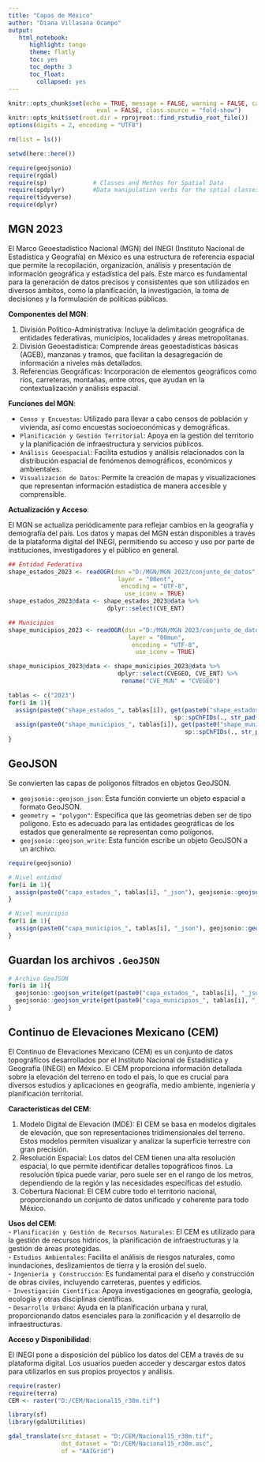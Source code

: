 ```yaml
---
title: "Capas de México"
author: "Diana Villasana Ocampo"
output:
   html_notebook:
      highlight: tango
      theme: flatly
      toc: yes
      toc_depth: 3
      toc_float:
        collapsed: yes
---
```



```r
knitr::opts_chunk$set(echo = TRUE, message = FALSE, warning = FALSE, cache = FALSE, cache.lazy = FALSE, 
                         eval = FALSE, class.source = "fold-show")
knitr::opts_knit$set(root.dir = rprojroot::find_rstudio_root_file())
options(digits = 2, encoding = "UTF8")
```   
 

```r
rm(list = ls())
```

```r
setwd(here::here())
```

```r
require(geojsonio)
require(rgdal)
require(sp)             # Classes and Methos for Spatial Data
require(spdplyr)        #Data manipulation verbs for the sptial classes
require(tidyverse) 
require(dplyr)
```

## MGN 2023   

El Marco Geoestadístico Nacional (MGN) del INEGI (Instituto Nacional de Estadística y Geografía) en México es una estructura de referencia espacial que permite la recopilación, organización, análisis y presentación de información geográfica y estadística del país. Este marco es fundamental para la generación de datos precisos y consistentes que son utilizados en diversos ámbitos, como la planificación, la investigación, la toma de decisiones y la formulación de políticas públicas.   

**Componentes del MGN**:   

1. División Político-Administrativa: Incluye la delimitación geográfica de entidades federativas, municipios, localidades y áreas metropolitanas.  
2. División Geoestadística: Comprende áreas geoestadísticas básicas (AGEB), manzanas y tramos, que facilitan la desagregación de información a niveles más detallados.   
3. Referencias Geográficas: Incorporación de elementos geográficos como ríos, carreteras, montañas, entre otros, que ayudan en la contextualización y análisis espacial.  

**Funciones del MGN**:  

- `Censo y Encuestas`: Utilizado para llevar a cabo censos de población y vivienda, así como encuestas socioeconómicas y demográficas.  
- `Planificación y Gestión Territorial`: Apoya en la gestión del territorio y la planificación de infraestructura y servicios públicos.   
- `Análisis Geoespacial`: Facilita estudios y análisis relacionados con la distribución espacial de fenómenos demográficos, económicos y ambientales.   
- `Visualización de Datos`: Permite la creación de mapas y visualizaciones que representan información estadística de manera accesible y comprensible.  

**Actualización y Acceso**:  

El MGN se actualiza periódicamente para reflejar cambios en la geografía y demografía del país. Los datos y mapas del MGN están disponibles a través de la plataforma digital del INEGI, permitiendo su acceso y uso por parte de instituciones, investigadores y el público en general.  


```r
## Entidad Federativa  
shape_estados_2023 <- readOGR(dsn ="D:/MGN/MGN 2023/conjunto_de_datos", 
                               layer = "00ent",
                                encoding = "UTF-8",
                                 use_iconv = TRUE)
shape_estados_2023@data <- shape_estados_2023@data %>%
                            dplyr::select(CVE_ENT)

## Municipios   
shape_municipios_2023 <- readOGR(dsn ="D:/MGN/MGN 2023/conjunto_de_datos", 
                                  layer = "00mun",
                                   encoding = "UTF-8",
                                    use_iconv = TRUE)

shape_municipios_2023@data <- shape_municipios_2023@data %>%
                               dplyr::select(CVEGEO, CVE_ENT) %>%
                                rename("CVE_MUN" = "CVEGEO")
```



```r
tablas <- c("2023")
for(i in 1){
  assign(paste0("shape_estados_", tablas[i]), get(paste0("shape_estados_", tablas[i])) %>%
                                               sp::spChFIDs(., str_pad(.@data$CVE_ENT, 2, "left", pad = "0")))
  assign(paste0("shape_municipios_", tablas[i]), get(paste0("shape_municipios_", tablas[i])) %>%
                                                  sp::spChFIDs(., str_pad(.@data$CVE_MUN, 5, "left", pad = "0")))
}
```

## GeoJSON 

Se convierten las capas de polígonos filtrados en objetos GeoJSON. 

- `geojsonio::geojson_json`: Esta función convierte un objeto espacial a formato GeoJSON.  
- `geometry = "polygon"`: Especifica que las geometrías deben ser de tipo polígono. Esto es adecuado para las entidades geográficas de los estados que generalmente se representan como polígonos.  
- `geojsonio::geojson_write`: Esta función escribe un objeto GeoJSON a un archivo.  

```r
require(geojsonio)

# Nivel entidad
for(i in 1){
  assign(paste0("capa_estados_", tablas[i], "_json"), geojsonio::geojson_json(get(paste0("shape_estados_", tablas[i])), geometry = "polygon"))
}

# Nivel municipio
for(i in 1){
  assign(paste0("capa_municipios_", tablas[i], "_json"), geojsonio::geojson_json(get(paste0("shape_municipios_", tablas[i])), geometry = "polygon"))
}
```

## Guardan los archivos `.GeoJSON`

```r
# Archivo GeoJSON
for(i in 1){
  geojsonio::geojson_write(get(paste0("capa_estados_", tablas[i], "_json")), file = paste0(here::here(), "/Output/capa_estados_", tablas[i], "_json.geojson"))
  geojsonio::geojson_write(get(paste0("capa_municipios_", tablas[i], "_json")), file = paste0(here::here(), "/Output/capa_municipios_", tablas[i], "_json.geojson"))
}
```


## Continuo de Elevaciones Mexicano (CEM) 


El Continuo de Elevaciones Mexicano (CEM) es un conjunto de datos topográficos desarrollados por el Instituto Nacional de Estadística y Geografía (INEGI) en México. El CEM proporciona información detallada sobre la elevación del terreno en todo el país, lo que es crucial para diversos estudios y aplicaciones en geografía, medio ambiente, ingeniería y planificación territorial.  

**Características del CEM**:

1. Modelo Digital de Elevación (MDE): El CEM se basa en modelos digitales de elevación, que son representaciones tridimensionales del terreno. Estos modelos permiten visualizar y analizar la superficie terrestre con gran precisión.   
2. Resolución Espacial: Los datos del CEM tienen una alta resolución espacial, lo que permite identificar detalles topográficos finos. La resolución típica puede variar, pero suele ser en el rango de los metros, dependiendo de la región y las necesidades específicas del estudio.  
3. Cobertura Nacional: El CEM cubre todo el territorio nacional, proporcionando un conjunto de datos unificado y coherente para todo México.   

**Usos del CEM**:   
- `Planificación y Gestión de Recursos Naturales`: El CEM es utilizado para la gestión de recursos hídricos, la planificación de infraestructuras y la gestión de áreas protegidas.   
- `Estudios Ambientales`: Facilita el análisis de riesgos naturales, como inundaciones, deslizamientos de tierra y la erosión del suelo.   
- `Ingeniería y Construcción`: Es fundamental para el diseño y construcción de obras civiles, incluyendo carreteras, puentes y edificios.   
- `Investigación Científica`: Apoya investigaciones en geografía, geología, ecología y otras disciplinas científicas.  
- `Desarrollo Urbano`: Ayuda en la planificación urbana y rural, proporcionando datos esenciales para la zonificación y el desarrollo de infraestructuras.  

**Acceso y Disponibilidad**:  

El INEGI pone a disposición del público los datos del CEM a través de su plataforma digital. Los usuarios pueden acceder y descargar estos datos para utilizarlos en sus propios proyectos y análisis.  

```r
require(raster)
require(terra)
CEM <- raster("D:/CEM/Nacional15_r30m.tif")
```

```r
library(sf)
library(gdalUtilities)

gdal_translate(src_dataset = "D:/CEM/Nacional15_r30m.tif",
               dst_dataset = "D:/CEM/Nacional15_r30m.asc",
               of = "AAIGrid")
```

